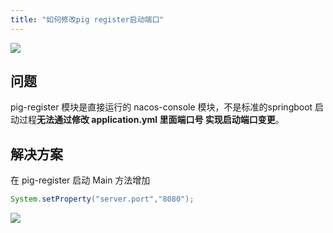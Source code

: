 ```yaml
---
title: "如何修改pig register启动端口"
---
```


![](https://cdn.nlark.com/yuque/0/2021/png/283679/1628472077550-ad87fde2-9cd7-41a1-8b8e-e9c3835e9dcc.png)





## 问题
pig-register 模块是直接运行的 nacos-console 模块，不是标准的springboot 启动过程**无法通过修改 application.yml 里面端口号 实现启动端口变更**。



## 解决方案


在 pig-register 启动 Main 方法增加



```java
System.setProperty("server.port","8080");
```



![](https://cdn.nlark.com/yuque/0/2021/png/283679/1628472209911-a781d249-67f7-4713-8a10-05208ef061c6.png)

